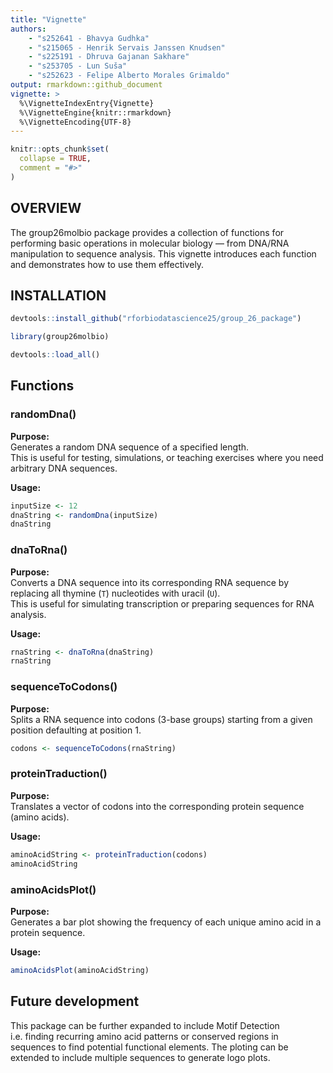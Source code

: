 ```yaml
---
title: "Vignette"
authors:   
    - "s252641 - Bhavya Gudhka"   
    - "s215065 - Henrik Servais Janssen Knudsen"   
    - "s225191 - Dhruva Gajanan Sakhare"   
    - "s253705 - Lun Suša"   
    - "s252623 - Felipe Alberto Morales Grimaldo" 
output: rmarkdown::github_document
vignette: >
  %\VignetteIndexEntry{Vignette}
  %\VignetteEngine{knitr::rmarkdown}
  %\VignetteEncoding{UTF-8}
---
```


```r
knitr::opts_chunk$set(
  collapse = TRUE,
  comment = "#>"
)
```

## OVERVIEW

The group26molbio package provides a collection of functions for performing basic operations in molecular biology — from DNA/RNA manipulation to sequence analysis. This vignette introduces each function and demonstrates how to use them effectively.

## INSTALLATION

```r
devtools::install_github("rforbiodatascience25/group_26_package")
```

```r
library(group26molbio)
```

```r
devtools::load_all()
```

## Functions

### randomDna()

**Purpose:**\
Generates a random DNA sequence of a specified length.\
This is useful for testing, simulations, or teaching exercises where you need arbitrary DNA sequences.

**Usage:**

```r
inputSize <- 12
dnaString <- randomDna(inputSize)
dnaString
```

### dnaToRna()

**Purpose:**\
Converts a DNA sequence into its corresponding RNA sequence by replacing all thymine (`T`) nucleotides with uracil (`U`).\
This is useful for simulating transcription or preparing sequences for RNA analysis.

**Usage:**

```r
rnaString <- dnaToRna(dnaString)
rnaString
```

### sequenceToCodons()

**Purpose:**\
Splits a RNA sequence into codons (3-base groups) starting from a given position defaulting at position 1.

```r
codons <- sequenceToCodons(rnaString)
```

### proteinTraduction()

**Purpose:**\
Translates a vector of codons into the corresponding protein sequence (amino acids).

**Usage:**

```r
aminoAcidString <- proteinTraduction(codons)
aminoAcidString
```

### aminoAcidsPlot()

**Purpose:**\
Generates a bar plot showing the frequency of each unique amino acid in a protein sequence.

**Usage:**

```r
aminoAcidsPlot(aminoAcidString)
```


## Future development

This package can be further expanded to include Motif Detection i.e. finding recurring amino acid patterns or conserved regions in sequences to find potential functional elements. The ploting can be extended to include multiple sequences to generate logo plots.

